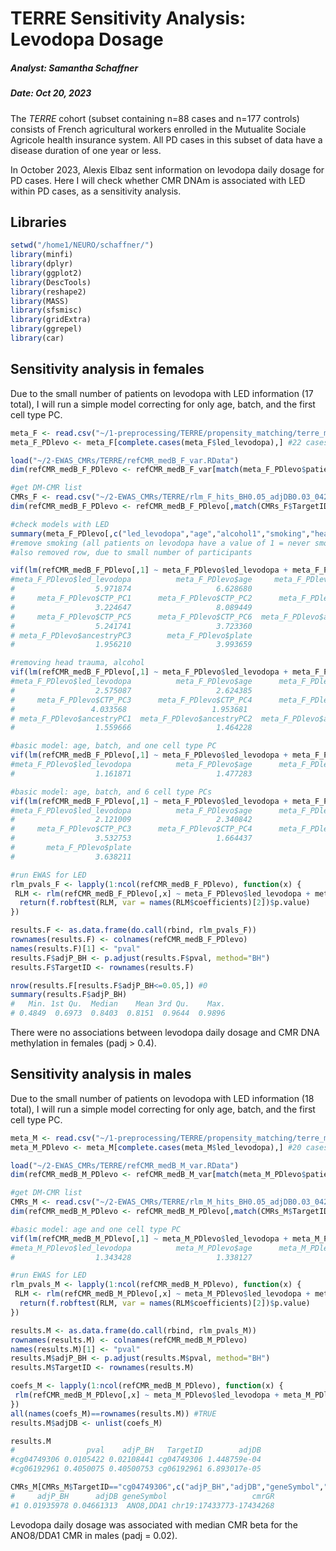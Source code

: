 TERRE Sensitivity Analysis: Levodopa Dosage
===============================================================

##### Analyst: Samantha Schaffner
##### Date: Oct 20, 2023
  
The *TERRE* cohort (subset containing n=88 cases and n=177 controls) consists of French agricultural workers enrolled in the Mutualite Sociale Agricole health insurance system. All PD cases in this subset of data have a disease duration of one year or less. 

In October 2023, Alexis Elbaz sent information on levodopa daily dosage for PD cases. Here I will check whether CMR DNAm is associated with LED within PD cases, as a sensitivity analysis.

## Libraries
```r
setwd("/home1/NEURO/schaffner/")
library(minfi)
library(dplyr)
library(ggplot2)
library(DescTools)
library(reshape2)
library(MASS)
library(sfsmisc)
library(gridExtra)
library(ggrepel)
library(car)
```

## Sensitivity analysis in females

Due to the small number of patients on levodopa with LED information (17 total), I will run a simple model correcting for only age, batch, and the first cell type PC.
```r
meta_F <- read.csv("~/1-preprocessing/TERRE/propensity_matching/terre_meta_F_probit_matched_4.5.3_LED.csv")
meta_F_PDlevo <- meta_F[complete.cases(meta_F$led_levodopa),] #22 cases

load("~/2-EWAS_CMRs/TERRE/refCMR_medB_F_var.RData")
dim(refCMR_medB_F_PDlevo <- refCMR_medB_F_var[match(meta_F_PDlevo$patient,rownames(refCMR_medB_F_var)),]) #22 29363

#get DM-CMR list
CMRs_F <- read.csv("~/2-EWAS_CMRs/TERRE/rlm_F_hits_BH0.05_adjDB0.03_042023.csv")
dim(refCMR_medB_F_PDlevo <- refCMR_medB_F_PDlevo[,match(CMRs_F$TargetID,colnames(refCMR_medB_F_PDlevo))]) #22 69

#check models with LED
summary(meta_F_PDlevo[,c("led_levodopa","age","alcohol1","smoking","head_trauma","plate","SentrixPosition_A")])
#remove smoking (all patients on levodopa have a value of 1 = never smoker)
#also removed row, due to small number of participants

vif(lm(refCMR_medB_F_PDlevo[,1] ~ meta_F_PDlevo$led_levodopa + meta_F_PDlevo$age + meta_F_PDlevo$alcohol1 + meta_F_PDlevo$head_trauma + meta_F_PDlevo$CTP_PC1 + meta_F_PDlevo$CTP_PC2 + meta_F_PDlevo$CTP_PC3 + meta_F_PDlevo$CTP_PC4 + meta_F_PDlevo$CTP_PC5 + meta_F_PDlevo$CTP_PC6 + meta_F_PDlevo$ancestryPC1 + meta_F_PDlevo$ancestryPC2 + meta_F_PDlevo$ancestryPC3 + meta_F_PDlevo$plate))
#meta_F_PDlevo$led_levodopa          meta_F_PDlevo$age     meta_F_PDlevo$alcohol1  meta_F_PDlevo$head_trauma 
#                  5.971874                   6.628680                   3.024537                   7.857275 
#     meta_F_PDlevo$CTP_PC1      meta_F_PDlevo$CTP_PC2      meta_F_PDlevo$CTP_PC3      meta_F_PDlevo$CTP_PC4 
#                  3.224647                   8.089449                   8.489843                   4.369415 
#     meta_F_PDlevo$CTP_PC5      meta_F_PDlevo$CTP_PC6  meta_F_PDlevo$ancestryPC1  meta_F_PDlevo$ancestryPC2 
#                  5.241741                   3.723360                   2.729935                   1.608618 
# meta_F_PDlevo$ancestryPC3        meta_F_PDlevo$plate 
#                  1.956210                   3.993659 

#removing head trauma, alcohol
vif(lm(refCMR_medB_F_PDlevo[,1] ~ meta_F_PDlevo$led_levodopa + meta_F_PDlevo$age + meta_F_PDlevo$CTP_PC1 + meta_F_PDlevo$CTP_PC2 + meta_F_PDlevo$CTP_PC3 + meta_F_PDlevo$CTP_PC4 + meta_F_PDlevo$CTP_PC5 + meta_F_PDlevo$CTP_PC6 + meta_F_PDlevo$ancestryPC1 + meta_F_PDlevo$ancestryPC2 + meta_F_PDlevo$ancestryPC3 + meta_F_PDlevo$plate))
#meta_F_PDlevo$led_levodopa          meta_F_PDlevo$age      meta_F_PDlevo$CTP_PC1      meta_F_PDlevo$CTP_PC2 
#                  2.575087                   2.624385                   1.644257                   4.769071 
#     meta_F_PDlevo$CTP_PC3      meta_F_PDlevo$CTP_PC4      meta_F_PDlevo$CTP_PC5      meta_F_PDlevo$CTP_PC6 
#                 4.033568                   1.953681                   2.603070                   2.309520 
# meta_F_PDlevo$ancestryPC1  meta_F_PDlevo$ancestryPC2  meta_F_PDlevo$ancestryPC3        meta_F_PDlevo$plate 
#                  1.559666                   1.464228                   1.872202                   3.843655 

#basic model: age, batch, and one cell type PC
vif(lm(refCMR_medB_F_PDlevo[,1] ~ meta_F_PDlevo$led_levodopa + meta_F_PDlevo$age + meta_F_PDlevo$CTP_PC1 + meta_F_PDlevo$plate))
#meta_F_PDlevo$led_levodopa          meta_F_PDlevo$age      meta_F_PDlevo$CTP_PC1        meta_F_PDlevo$plate 
#                  1.161871                   1.477283                   1.133341                   1.562852 

#basic model: age, batch, and 6 cell type PCs
vif(lm(refCMR_medB_F_PDlevo[,1] ~ meta_F_PDlevo$led_levodopa + meta_F_PDlevo$age + meta_F_PDlevo$CTP_PC1 + meta_F_PDlevo$CTP_PC2 + meta_F_PDlevo$CTP_PC3 + meta_F_PDlevo$CTP_PC4 + meta_F_PDlevo$CTP_PC5 + meta_F_PDlevo$CTP_PC6 + meta_F_PDlevo$plate))
#meta_F_PDlevo$led_levodopa          meta_F_PDlevo$age      meta_F_PDlevo$CTP_PC1      meta_F_PDlevo$CTP_PC2 
#                  2.121009                   2.340842                   1.383378                   4.136829 
#     meta_F_PDlevo$CTP_PC3      meta_F_PDlevo$CTP_PC4      meta_F_PDlevo$CTP_PC5      meta_F_PDlevo$CTP_PC6 
#                  3.532753                   1.664437                   2.373056                   1.902191 
#       meta_F_PDlevo$plate 
#                  3.638211 

#run EWAS for LED
rlm_pvals_F <- lapply(1:ncol(refCMR_medB_F_PDlevo), function(x) {
 RLM <- rlm(refCMR_medB_F_PDlevo[,x] ~ meta_F_PDlevo$led_levodopa + meta_F_PDlevo$age + meta_F_PDlevo$CTP_PC1 + meta_F_PDlevo$plate, psi = psi.huber, maxit=500)
  return(f.robftest(RLM, var = names(RLM$coefficients)[2])$p.value)
})

results.F <- as.data.frame(do.call(rbind, rlm_pvals_F))
rownames(results.F) <- colnames(refCMR_medB_F_PDlevo)
names(results.F)[1] <- "pval"
results.F$adjP_BH <- p.adjust(results.F$pval, method="BH")
results.F$TargetID <- rownames(results.F)

nrow(results.F[results.F$adjP_BH<=0.05,]) #0
summary(results.F$adjP_BH)
#   Min. 1st Qu.  Median    Mean 3rd Qu.    Max. 
# 0.4849  0.6973  0.8403  0.8151  0.9644  0.9896 
```

There were no associations between levodopa daily dosage and CMR DNA methylation in females (padj > 0.4).

## Sensitivity analysis in males

Due to the small number of patients on levodopa with LED information (18 total), I will run a simple model correcting for only age, batch, and the first cell type PC.
```r
meta_M <- read.csv("~/1-preprocessing/TERRE/propensity_matching/terre_meta_M_probit_matched_4.5.3_LED.csv")
meta_M_PDlevo <- meta_M[complete.cases(meta_M$led_levodopa),] #20 cases

load("~/2-EWAS_CMRs/TERRE/refCMR_medB_M_var.RData")
dim(refCMR_medB_M_PDlevo <- refCMR_medB_M_var[match(meta_M_PDlevo$patient,rownames(refCMR_medB_M_var)),]) #20 29190

#get DM-CMR list
CMRs_M <- read.csv("~/2-EWAS_CMRs/TERRE/rlm_M_hits_BH0.05_adjDB0.03_042023.csv")
dim(refCMR_medB_M_PDlevo <- refCMR_medB_M_PDlevo[,match(CMRs_M$TargetID,colnames(refCMR_medB_M_PDlevo))]) #20 2

#basic model: age and one cell type PC
vif(lm(refCMR_medB_M_PDlevo[,1] ~ meta_M_PDlevo$led_levodopa + meta_M_PDlevo$age + meta_M_PDlevo$CTP_PC1 + meta_M_PDlevo$plate))
#meta_M_PDlevo$led_levodopa          meta_M_PDlevo$age      meta_M_PDlevo$CTP_PC1        meta_M_PDlevo$plate 
#                  1.343428                   1.338127                   1.467901                   1.542229 

#run EWAS for LED
rlm_pvals_M <- lapply(1:ncol(refCMR_medB_M_PDlevo), function(x) {
 RLM <- rlm(refCMR_medB_M_PDlevo[,x] ~ meta_M_PDlevo$led_levodopa + meta_M_PDlevo$age + meta_M_PDlevo$CTP_PC1 + meta_M_PDlevo$plate, psi = psi.huber, maxit=500)
  return(f.robftest(RLM, var = names(RLM$coefficients)[2])$p.value)
})

results.M <- as.data.frame(do.call(rbind, rlm_pvals_M))
rownames(results.M) <- colnames(refCMR_medB_M_PDlevo)
names(results.M)[1] <- "pval"
results.M$adjP_BH <- p.adjust(results.M$pval, method="BH")
results.M$TargetID <- rownames(results.M)

coefs_M <- lapply(1:ncol(refCMR_medB_M_PDlevo), function(x) {
 rlm(refCMR_medB_M_PDlevo[,x] ~ meta_M_PDlevo$led_levodopa + meta_M_PDlevo$age + meta_M_PDlevo$CTP_PC1 + meta_M_PDlevo$plate, psi = psi.huber, maxit=500)$coefficients[2]
})
all(names(coefs_M)==rownames(results.M)) #TRUE
results.M$adjDB <- unlist(coefs_M)

results.M
#                pval    adjP_BH   TargetID        adjDB
#cg04749306 0.0105422 0.02108441 cg04749306 1.448759e-04
#cg06192961 0.4050075 0.40500753 cg06192961 6.893017e-05

CMRs_M[CMRs_M$TargetID=="cg04749306",c("adjP_BH","adjDB","geneSymbol","cmrGR")]
#     adjP_BH      adjDB geneSymbol                   cmrGR
#1 0.01935978 0.04661313  ANO8,DDA1 chr19:17433773-17434268
```

Levodopa daily dosage was associated with median CMR beta for the ANO8/DDA1 CMR in males (padj = 0.02).
